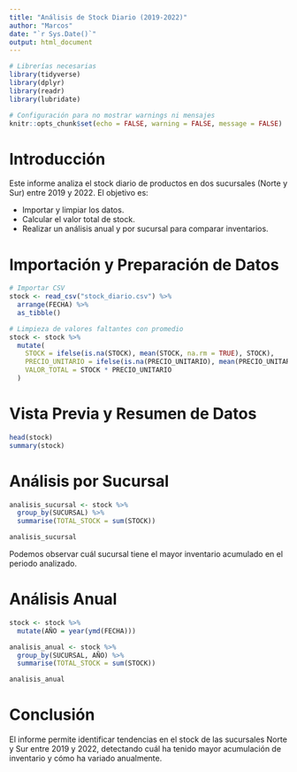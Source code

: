 ```yaml
---
title: "Análisis de Stock Diario (2019-2022)"
author: "Marcos"
date: "`r Sys.Date()`"
output: html_document
---
```


```r
# Librerías necesarias
library(tidyverse)
library(dplyr)
library(readr)
library(lubridate)

# Configuración para no mostrar warnings ni mensajes
knitr::opts_chunk$set(echo = FALSE, warning = FALSE, message = FALSE)
```

# Introducción

Este informe analiza el stock diario de productos en dos sucursales (Norte y Sur) entre 2019 y 2022.
El objetivo es:

* Importar y limpiar los datos.
* Calcular el valor total de stock.
* Realizar un análisis anual y por sucursal para comparar inventarios.

# Importación y Preparación de Datos

```r
# Importar CSV
stock <- read_csv("stock_diario.csv") %>%
  arrange(FECHA) %>%
  as_tibble()

# Limpieza de valores faltantes con promedio
stock <- stock %>%
  mutate(
    STOCK = ifelse(is.na(STOCK), mean(STOCK, na.rm = TRUE), STOCK),
    PRECIO_UNITARIO = ifelse(is.na(PRECIO_UNITARIO), mean(PRECIO_UNITARIO, na.rm = TRUE), PRECIO_UNITARIO),
    VALOR_TOTAL = STOCK * PRECIO_UNITARIO
  )
```

# Vista Previa y Resumen de Datos

```r
head(stock)
summary(stock)
```

# Análisis por Sucursal

```r
analisis_sucursal <- stock %>%
  group_by(SUCURSAL) %>%
  summarise(TOTAL_STOCK = sum(STOCK))

analisis_sucursal
```

Podemos observar cuál sucursal tiene el mayor inventario acumulado en el periodo analizado.

# Análisis Anual

```r
stock <- stock %>%
  mutate(AÑO = year(ymd(FECHA)))

analisis_anual <- stock %>%
  group_by(SUCURSAL, AÑO) %>%
  summarise(TOTAL_STOCK = sum(STOCK))

analisis_anual
```

# Conclusión

El informe permite identificar tendencias en el stock de las sucursales Norte y Sur entre 2019 y 2022, detectando cuál ha tenido mayor acumulación de inventario y cómo ha variado anualmente.